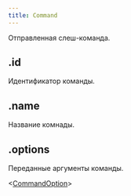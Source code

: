 ```yaml
---
title: Command
---
```


Отправленная слеш-команда.

## .id

Идентификатор команды.

<MdnRef dataType="String" />

## .name

Название комнады.

<MdnRef dataType="String" />

## .options

Переданные аргументы команды.

<MdnRef dataType="Array" />\<[CommandOption](commandoption.mdx)>
